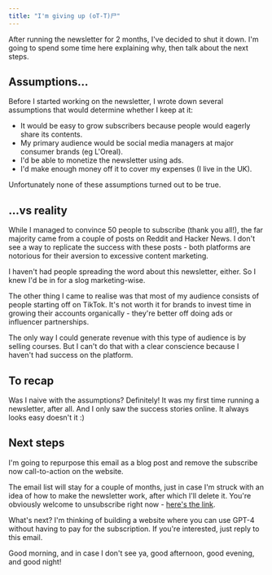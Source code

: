 ```yaml
---
title: "I'm giving up (oT-T)尸"
---
```


After running the newsletter for 2 months, I've decided to shut it down. I'm going to spend some time
here explaining why, then talk about the next steps.

## Assumptions...

Before I started working on the newsletter, I wrote down several assumptions that would determine
whether I keep at it:

- It would be easy to grow subscribers because people would eagerly share its contents.
- My primary audience would be social media managers at major consumer brands (eg L'Oreal).
- I'd be able to monetize the newsletter using ads.
- I'd make enough money off it to cover my expenses (I live in the UK).

Unfortunately none of these assumptions turned out to be true.

## ...vs reality

While I managed to convince 50 people to subscribe (thank you all!), the far majority
came from a couple of posts on Reddit and Hacker News. I don't see a way to replicate
the success with these posts - both platforms are notorious for their aversion to excessive
content marketing.

I haven't had people spreading the word about this newsletter, either. So I knew I'd be in
for a slog marketing-wise.

The other thing I came to realise was that most of my audience consists of people
starting off on TikTok. It's not worth it for brands to invest time in growing their
accounts organically - they're better off doing ads or influencer partnerships.

The only way I could generate revenue with this type of audience is by selling
courses. But I can't do that with a clear conscience because I haven't had success
on the platform.

## To recap

Was I naive with the assumptions? Definitely! It was my first time running a newsletter,
after all. And I only saw the success stories online. It always looks easy doesn't it :)

## Next steps

I'm going to repurpose this email as a blog post and
remove the subscribe now call-to-action on the website.

The email list will stay for a couple of months, just in case I'm struck with an
idea of how to make the newsletter work, after which I'll delete it. You're
obviously welcome to unsubscribe right now - [here's the link](link).

What's next? I'm thinking of building a website
where you can use GPT-4 without having to pay for the subscription.
If you're interested, just reply to this email.

Good morning, and in case I don't see ya, good afternoon, good evening, and good night!
